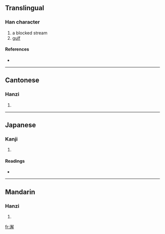 ==Translingual==

===Han character===
{{Han char|rn=85|rad=水|as=13|sn=16|four=3715<sub>2</sub>|canj=水弓月手 (ENBQ)}}

# a blocked stream
# [[gulf]]

====References====
* {{Han ref|kx=0652.470|dkj=18387|dj=1063.020|hdz=31762.030|uh=6FA5|ud=28581|bh=E9F7|bd=59895}}

----

==Cantonese==

===Hanzi===
{{yue-hanzi|jyut=|y=haai5}}

# {{defn|Cantonese}}

----

==Japanese==

===Kanji===
{{ja-kanji|grade=|rs=水13}}

# {{defn|Japanese}}

====Readings====
* {{ja-readings|on=[[かい]] (kai), [[げ]] (ge)|kun=}}

----

==Mandarin==

===Hanzi===
{{cmn-hanzi|pin=[[xiào]] ([[xiao4]]), [[xiè]] ([[xie4]])|wg=hsiao<sup>4</sup>, hsieh<sup>4</sup>}}

# {{defn|Mandarin}}

[[fr:澥]]
